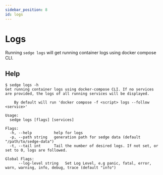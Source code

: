 ```yaml
---
sidebar_position: 8
id: logs
---
```


# Logs

Running `sedge logs` will get running container logs using docker compose CLI.

## Help

```
$ sedge logs -h
Get running container logs using docker-compose CLI. If no services are provided, the logs of all running services will be displayed.

	By default will run 'docker compose -f <script> logs --follow <service>'

Usage:
  sedge logs [flags] [services]

Flags:
  -h, --help          help for logs
  -p, --path string   generation path for sedge data (default "/path/to/sedge-data")
  -t, --tail int      Tail the number of desired logs. If not set, or set to 0, logs are followed.

Global Flags:
      --log-level string   Set Log Level, e.g panic, fatal, error, warn, warning, info, debug, trace (default "info")
```
